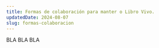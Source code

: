 ---
title: Formas de colaboración para manter o Libro Vivo.
updatedDate: 2024-08-07
slug: formas-colaboracion
---

BLA BLA BLA
